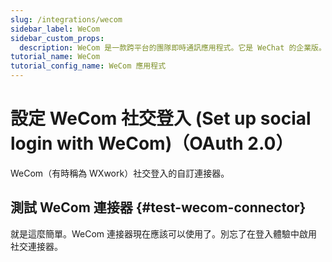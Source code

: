 ```yaml
---
slug: /integrations/wecom
sidebar_label: WeCom
sidebar_custom_props:
  description: WeCom 是一款跨平台的團隊即時通訊應用程式。它是 WeChat 的企業版。
tutorial_name: WeCom
tutorial_config_name: WeCom 應用程式
---
```




# 設定 WeCom 社交登入 (Set up social login with WeCom)（OAuth 2.0）

WeCom（有時稱為 WXwork）社交登入的自訂連接器。

<GuideTip />

<Integration />

## 測試 WeCom 連接器 \{#test-wecom-connector}

就是這麼簡單。WeCom 連接器現在應該可以使用了。別忘了<MainSiteUrl href="/connectors/social-connectors#enable-social-sign-in">在登入體驗中啟用社交連接器</MainSiteUrl>。
